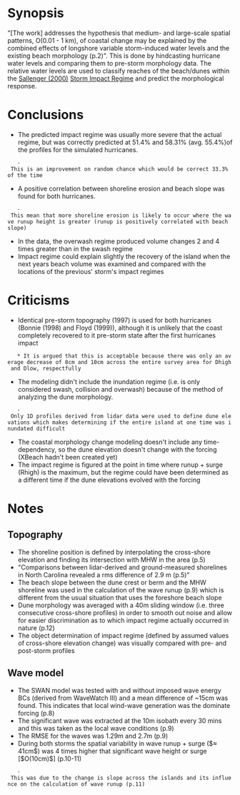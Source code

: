 = Synopsis =
"[The work] addresses the hypothesis that medium- and large-scale spatial patterns, O(0.01 - 1 km), of coastal change may be explained by the combined effects of longshore variable storm-induced water levels and the existing beach morphology (p.2)". This is done by hindcasting hurricane water levels and comparing them to pre-storm morphology data. The relative water levels are used to classify reaches of the beach/dunes within the [[Sallenger (2000)]] [[Storm Impact Regime]] and predict the morphological response.

= Conclusions =
* The predicted impact regime was usually more severe that the actual regime, but was correctly predicted at 51.4% and 58.31% (avg. 55.4%)of the profiles for the simulated hurricanes.
	- This is an improvement on random chance which would be correct 33.3% of the time
* A positive correlation between shoreline erosion and beach slope was found for both hurricanes.
	- This mean that more shoreline erosion is likely to occur where the wave runup height is greater (runup is positively correlated with beach slope)
* In the data, the overwash regime produced volume changes 2 and 4 times greater than in the swash regime
* Impact regime could explain slightly the recovery of the island when the next years beach volume was examined and compared with the locations of the previous' storm's impact regimes

= Criticisms =
* Identical pre-storm topography (1997) is used for both hurricanes (Bonnie (1998) and Floyd (1999)), although it is unlikely that the coast completely recovered to it pre-storm state after the first hurricanes impact
	* It is argued that this is acceptable because there was only an average decrease of 8cm and 10cm across the entire survey area for Dhigh and Dlow, respectfully
* The modeling didn't include the inundation regime (i.e. is only considered swash, collision and overwash) because of the method of analyzing the dune morphology.
	- Only 1D profiles derived from lidar data were used to define dune elevations which makes determining if the entire island at one time was inundated difficult 
* The coastal morphology change modeling doesn't include any time-dependency, so the dune elevation doesn't change with the forcing (XBeach hadn't been created yet)
* The impact regime is figured at the point in time where runup + surge (Rhigh) is the maximum, but the regime could have been determined as a different time if the dune elevations evolved with the forcing

= Notes =
== Topography ==
* The shoreline position is defined by interpolating the cross-shore elevation and finding its intersection with MHW in the area (p.5)
* "Comparisons between lidar-derived and ground-measured shorelines in North Carolina revealed a rms difference of 2.9 m (p.5)"
* The beach slope between the dune crest or berm and the MHW shoreline was used in the calculation of the wave runup (p.9) which is different from the usual situation that uses the foreshore beach slope
* Dune morphology was averaged with a 40m sliding window (i.e. three consecutive cross-shore profiles) in order to smooth out noise and allow for easier discrimination as to which impact regime actually occurred in nature (p.12)
* The object determination of impact regime (defined by assumed values of cross-shore elevation change) was visually compared with pre- and post-storm profiles

== Wave model ==
* The SWAN model was tested with and without imposed wave energy BCs (derived from WaveWatch III) and a mean difference of ~15cm was found. This indicates that local wind-wave generation was the dominate forcing (p.8)
* The significant wave was extracted at the 10m isobath every 30 mins and this was taken as the local wave conditions (p.9)
* The RMSE for the waves was 1.29m and 2.7m (p.9)
* During both storms the spatial variability in wave runup + surge ($≈ 41cm$) was 4 times higher that significant wave height or surge [$O(10cm)$] (p.10-11)
	- This was due to the change is slope across the islands and its influence on the calculation of wave runup (p.11)
